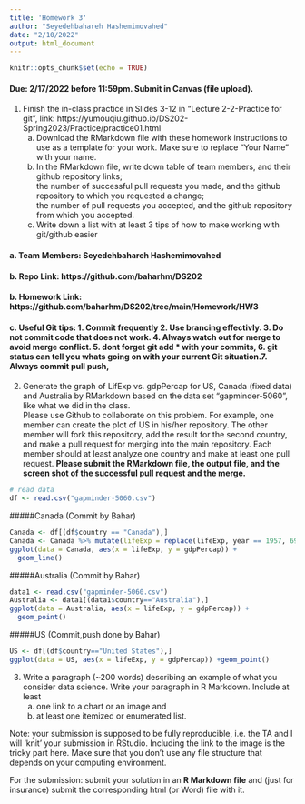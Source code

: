 ```yaml
---
title: 'Homework 3'
author: "Seyedehbahareh Hashemimovahed"
date: "2/10/2022"
output: html_document
---
```


```r
knitr::opts_chunk$set(echo = TRUE)
```

#### Due: 2/17/2022 before 11:59pm. Submit in Canvas (file upload).

1. Finish the in-class practice in Slides 3-12 in "Lecture 2-2-Practice for git", link: https://yumouqiu.github.io/DS202-Spring2023/Practice/practice01.html  
    a. Download the RMarkdown file with these homework instructions to use as a template for your work. Make sure to replace "Your Name" with your name.  
    b. In the RMarkdown file, write down table of team members, and their github repository links;   
the number of successful pull requests you made, and the github repository to which you requested a change;  
the number of pull requests you accepted, and the github repository from which you accepted.  
    c. Write down a list with at least 3 tips of how to make working with git/github easier  

####  a. Team Members:  Seyedehbahareh Hashemimovahed
####  b. Repo Link: https://github.com/baharhm/DS202
####  b. Homework Link: https://github.com/baharhm/DS202/tree/main/Homework/HW3
####  c. Useful Git tips:  1. Commit frequently 2. Use brancing effectivly. 3. Do not commit code that does not work.  4. Always watch out for merge to avoid merge conflict. 5. dont forget git add * with your commits,  6. git status can tell you whats going on with your current Git situation.7. Always commit pull push,  
                          
2. Generate the graph of LifExp vs. gdpPercap for US, Canada (fixed data) and Australia by RMarkdown based on the data set "gapminder-5060", like what we did in the class.  
Please use Github to collaborate on this problem. For example, one member can create the plot of US in his/her repository. The other member will fork this repository, add the result for the second country, and make a pull request for merging into the main repository. Each member should at least analyze one country and make at least one pull request. **Please submit the RMarkdown file, the output file, and the screen shot of the successful pull request and the merge.**

```r
# read data 
df <- read.csv("gapminder-5060.csv")
```


#####Canada (Commit by Bahar)
```r
Canada <- df[(df$country == "Canada"),]
Canada <- Canada %>% mutate(lifeExp = replace(lifeExp, year == 1957, 69.96))
ggplot(data = Canada, aes(x = lifeExp, y = gdpPercap)) +
  geom_line()
```


#####Australia (Commit by Bahar)
```r
data1 <- read.csv("gapminder-5060.csv")
Australia <- data1[(data1$country=="Australia"),]
ggplot(data = Australia, aes(x = lifeExp, y = gdpPercap)) +
  geom_point()
```  


#####US (Commit,push done by Bahar)
```r
US <- df[(df$country=="United States"),]
ggplot(data = US, aes(x = lifeExp, y = gdpPercap)) +geom_point()
```

3. Write a paragraph (~200 words) describing an example of what you consider data science. Write your paragraph in R Markdown. Include at least 
    a. one link to a chart or an image and 
    b. at least one itemized or enumerated list.
    

Note: your submission is supposed to be fully reproducible, i.e. the TA and I will 'knit' your submission in RStudio. Including the link to the image is the tricky part here. Make sure that you don't use any file structure that depends on your computing environment.


For the submission: submit your solution in an **R Markdown file** and (just for insurance) submit the corresponding html (or Word) file with it. 
